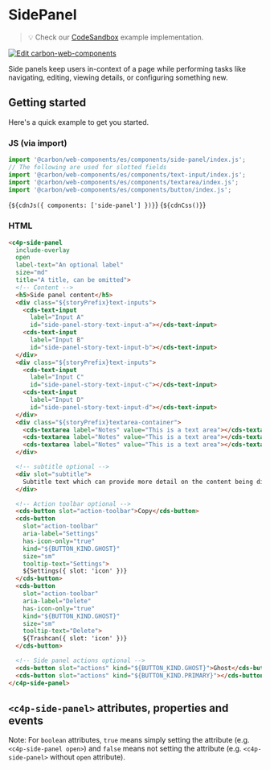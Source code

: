 
<Meta of={SidePanelStories} />

# SidePanel

> 💡 Check our
> [CodeSandbox](https://codesandbox.io/s/github/carbon-design-system/carbon/tree/main/packages/web-components/examples/components/side-panel)
> example implementation.

[![Edit carbon-web-components](https://codesandbox.io/static/img/play-codesandbox.svg)](https://codesandbox.io/s/github/carbon-design-system/carbon/tree/main/packages/web-components/examples/components/side-panel)

Side panels keep users in-context of a page while performing tasks like
navigating, editing, viewing details, or configuring something new.

## Getting started

Here's a quick example to get you started.

### JS (via import)

```javascript
import '@carbon/web-components/es/components/side-panel/index.js';
// The following are used for slotted fields
import '@carbon/web-components/es/components/text-input/index.js';
import '@carbon/web-components/es/components/textarea/index.js';
import '@carbon/web-components/es/components/button/index.js';
```

<Markdown>{`${cdnJs({ components: ['side-panel'] })}`}</Markdown>
<Markdown>{`${cdnCss()}`}</Markdown>

### HTML

```html
<c4p-side-panel
  include-overlay
  open
  label-text="An optional label"
  size="md"
  title="A title, can be omitted">
  <!-- Content -->
  <h5>Side panel content</h5>
  <div class="${storyPrefix}text-inputs">
    <cds-text-input
      label="Input A"
      id="side-panel-story-text-input-a"></cds-text-input>
    <cds-text-input
      label="Input B"
      id="side-panel-story-text-input-b"></cds-text-input>
  </div>
  <div class="${storyPrefix}text-inputs">
    <cds-text-input
      label="Input C"
      id="side-panel-story-text-input-c"></cds-text-input>
    <cds-text-input
      label="Input D"
      id="side-panel-story-text-input-d"></cds-text-input>
  </div>
  <div class="${storyPrefix}textarea-container">
    <cds-textarea label="Notes" value="This is a text area"></cds-textarea>
    <cds-textarea label="Notes" value="This is a text area"></cds-textarea>
    <cds-textarea label="Notes" value="This is a text area"></cds-textarea>
  </div>

  <!-- subtitle optional -->
  <div slot="subtitle">
    Subtitle text which can provide more detail on the content being displayed.
  </div>

  <!-- Action toolbar optional -->
  <cds-button slot="action-toolbar">Copy</cds-button>
  <cds-button
    slot="action-toolbar"
    aria-label="Settings"
    has-icon-only="true"
    kind="${BUTTON_KIND.GHOST}"
    size="sm"
    tooltip-text="Settings">
    ${Settings({ slot: 'icon' })}
  </cds-button>
  <cds-button
    slot="action-toolbar"
    aria-label="Delete"
    has-icon-only="true"
    kind="${BUTTON_KIND.GHOST}"
    size="sm"
    tooltip-text="Delete">
    ${Trashcan({ slot: 'icon' })}
  </cds-button>

  <!-- Side panel actions optional -->
  <cds-button slot="actions" kind="${BUTTON_KIND.GHOST}">Ghost</cds-button>
  <cds-button slot="actions" kind="${BUTTON_KIND.PRIMARY}"></cds-button>
</c4p-side-panel>
```

## `<c4p-side-panel>` attributes, properties and events

Note: For `boolean` attributes, `true` means simply setting the attribute (e.g.
`<c4p-side-panel open>`) and `false` means not setting the attribute (e.g.
`<c4p-side-panel>` without `open` attribute).

<ArgTypes of="c4p-side-panel" />
